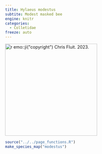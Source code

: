 ```yaml
---
title: Hylaeus modestus
subtite: Modest masked bee
engine: knitr
categories:
  - Colletidae
freeze: auto
---
```

[![`r emo::ji("copyright")` Chris Fluit. 2023.](https://inaturalist-open-data.s3.amazonaws.com/photos/310076827/large.jpeg){height=300}](https://www.zoology.ubc.ca/entomology/main/Hymenoptera/Colletidae/Hylaeus%20modestus.php)

```r
source("../../page_functions.R")
make_species_map("modestus")
```
